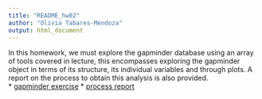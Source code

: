 ```yaml
---
title: "README_hw02"
author: "Olivia Tabares-Mendoza"
output: html_document
---
```

In this homework, we must explore the gapminder database using an array of tools covered in lecture, this encompasses exploring the gapminder object in terms of its structure, its individual variables and through plots. A report on the process to obtain this analysis is also provided.  
* [gapminder exercise](https://github.com/OliviaTabares/STAT545-hw-Tabares-Olivia/blob/master/hw_02/hw02_gapminder.md)
* [process report](https://github.com/OliviaTabares/STAT545-hw-Tabares-Olivia/blob/master/hw_02/hw02_process_report.Rmd)
